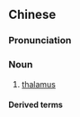 {{also|丘脑}}
==Chinese==
{{zh-forms|s=丘脑}}
{{wikipedia|lang=zh}}

===Pronunciation===
{{zh-pron
|m=qiūnǎo
|c=jau1 nou5
|cat=n
}}

===Noun===
{{zh-noun}}

# {{lb|zh|anatomy}} [[thalamus]]

====Derived terms====
{{zh-der|下丘腦:[[hypothalamus]]}}
